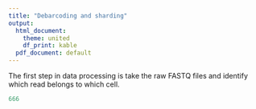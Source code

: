 ```yaml
---
title: "Debarcoding and sharding"
output:
  html_document:
    theme: united
    df_print: kable
  pdf_document: default
---
```



The first step in data processing is take the raw FASTQ files and identify which
read belongs to which cell.



```r


666

```
